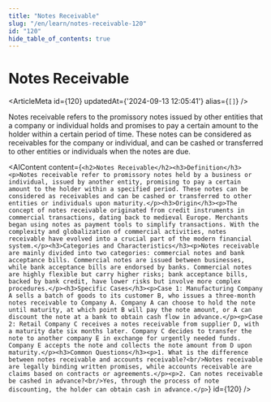 ```yaml
---
title: "Notes Receivable"
slug: "/en/learn/notes-receivable-120"
id: "120"
hide_table_of_contents: true
---
```



# Notes Receivable

<ArticleMeta id={120} updatedAt={'2024-09-13 12:05:41'} alias={`[]`} />
<div className='border-solid border-b border-t-0 my-4 border-[var(--ifm-color-gray-300)]' />

Notes receivable refers to the promissory notes issued by other entities that a company or individual holds and promises to pay a certain amount to the holder within a certain period of time. These notes can be considered as receivables for the company or individual, and can be cashed or transferred to other entities or individuals when the notes are due.

<AIContent content={`<h2>Notes Receivable</h2><h3>Definition</h3><p>Notes receivable refer to promissory notes held by a business or individual, issued by another entity, promising to pay a certain amount to the holder within a specified period. These notes can be considered as receivables and can be cashed or transferred to other entities or individuals upon maturity.</p><h3>Origin</h3><p>The concept of notes receivable originated from credit instruments in commercial transactions, dating back to medieval Europe. Merchants began using notes as payment tools to simplify transactions. With the complexity and globalization of commercial activities, notes receivable have evolved into a crucial part of the modern financial system.</p><h3>Categories and Characteristics</h3><p>Notes receivable are mainly divided into two categories: commercial notes and bank acceptance bills. Commercial notes are issued between businesses, while bank acceptance bills are endorsed by banks. Commercial notes are highly flexible but carry higher risks; bank acceptance bills, backed by bank credit, have lower risks but involve more complex procedures.</p><h3>Specific Cases</h3><p>Case 1: Manufacturing Company A sells a batch of goods to its customer B, who issues a three-month notes receivable to Company A. Company A can choose to hold the note until maturity, at which point B will pay the note amount, or A can discount the note at a bank to obtain cash flow in advance.</p><p>Case 2: Retail Company C receives a notes receivable from supplier D, with a maturity date six months later. Company C decides to transfer the note to another company E in exchange for urgently needed funds. Company E accepts the note and collects the note amount from D upon maturity.</p><h3>Common Questions</h3><p>1. What is the difference between notes receivable and accounts receivable?<br/>Notes receivable are legally binding written promises, while accounts receivable are claims based on contracts or agreements.</p><p>2. Can notes receivable be cashed in advance?<br/>Yes, through the process of note discounting, the holder can obtain cash in advance.</p>`} id={120} />
